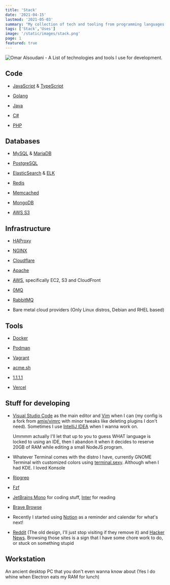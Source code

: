 ```yaml
---
title: 'Stack'
date: '2021-04-15'
lastmod: '2021-05-03'
summary: "My collection of tech and tooling from programming languages to editors and more. Most of these have grown over the years I've started programming. Some of them I consider my self well-versed, others capable enough to be up and running in short time."
tags: ['Stack','Uses']
image: '/static/images/stack.png'
page: 1
featured: true
---
```


<Image
src="/static/images/stack.png"
alt="Omar Alsoudani - A List of technologies and tools I use for development."
width={2496}
height={1183}
/>

## Code

- [JavaScript](https://pbs.twimg.com/media/ChnulxvW0AEUs1J?format=jpg&name=large) & [TypeScript](https://www.typescriptlang.org/)
  
- [Golang](https://golang.org/)
  
- [Java](https://spring.io/projects/spring-boot)
  
- [C#](https://dotnet.microsoft.com/download/)
  
- [PHP](https://i.imgur.com/VgqoCKW.png)
  

## Databases

- [MySQL](https://www.mysql.com/) & [MariaDB](https://mariadb.org/)
  
- [PostgreSQL](https://www.postgresql.org/)
  
- [ElasticSearch](https://www.elastic.co/) & [ELK](https://www.elastic.co/what-is/elk-stack)
  
- [Redis](https://redis.io/)
  
- [Memcached](https://memcached.org/)
  
- [MongoDB](https://www.mongodb.com/)
  
- [AWS S3](https://aws.amazon.com/s3/)
  

## Infrastructure

- [HAProxy](https://www.haproxy.org/)
  
- [NGINX](https://nginx.org/)
  
- [Cloudflare](https://cloudflare.com/)
  
- [Apache](https://httpd.apache.org/)
  
- [AWS](https://aws.amazon.com/), specifically EC2, S3 and CloudFront
  
- [0MQ](https://zeromq.org/)
  
- [RabbitMQ](https://www.rabbitmq.com/)
  
- Bare metal cloud providers (Only Linux distros, Debian and RHEL based)
  

## Tools

- [Docker](https://www.docker.com/)
  
- [Podman](https://podman.io/)
  
- [Vagrant](https://www.vagrantup.com/)
  
- [acme.sh](https://github.com/acmesh-official/acme.sh/)
  
- [1.1.1.1](https://1.1.1.1/)
  
- [Vercel](https://vercel.com/)
  

## Stuff for developing

- [Visual Studio Code](https://code.visualstudio.com/) as the main editor and [Vim](https://github.com/omaralsoudanii/vimrc/) when I can (my config is a fork from [amix/vimrc](https://github.com/amix/vimrc/) with minor tweaks like deleting plugins I don't need). 
  Sometimes I use [IntelliJ IDEA](https://www.jetbrains.com/idea/) when I wanna work on. 
  
  Ummmm actually I'll let that up to you to guess WHAT language is locked to using an IDE, then I abandon it when it decides to reserve 20GB of RAM while editing a small NodeJS program.
  
- Whatever Terminal comes with the distro I have, currently GNOME Terminal with customized colors using [terminal.sexy](https://terminal.sexy). Although when I had KDE. I loved Konsole
  
- [Ripgrep](https://github.com/BurntSushi/ripgrep/)
  
- [Fzf](https://github.com/junegunn/fzf/)
  
- [JetBrains Mono](https://www.jetbrains.com/lp/mono/) for coding stuff, [Inter](https://rsms.me/inter/) for reading
  
- [Brave Browse](https://brave.com/)
  
- Recently I started using [Notion](https://www.notion.so/) as a reminder and calendar for what's next!
  
- [Reddit](https://www.reddit.com/) (The old design, I'll just stop visiting if they remove it) and [Hacker News](https://news.ycombinator.com/). Browsing those sites is a sign that I have some chore work to do, or stuck on something stupid
  

## Workstation

An ancient desktop PC that you don't even wanna know about (Yes I do whine when Electron eats my RAM for lunch)